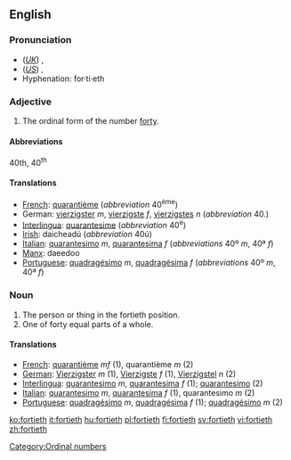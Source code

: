 ==English==

===Pronunciation===
*(''[[Received Pronunciation|UK]]'') {{IPA|/ˈfɔːtiəθ/}}, {{SAMPA|/fO:ti@T/}}
*(''[[General American|US]]'') {{IPA|/ˈfɔɻtiəθ/}}, {{SAMPA|/"fOrti@T/}}
*Hyphenation: for·ti·eth

===Adjective===

# The ordinal form of the number [[forty]].

====Abbreviations====
40th, 40<sup>th</sup>

====Translations====

*[[French]]: [[quarantième]] (''abbreviation'' 40<sup>ème</sup>)
*German: [[vierzigster]] ''m'', [[vierzigste]] ''f'', [[vierzigstes]] ''n'' (''abbreviation'' 40.)
*[[Interlingua]]: [[quarantesime]] (''abbreviation'' 40<sup>e</sup>)
*[[Irish]]: daicheadú (''abbreviation'' 40ú)
*[[Italian]]: [[quarantesimo]] ''m'', [[quarantesima]] ''f'' (''abbreviations'' 40º ''m'', 40ª ''f'')
*[[Manx]]: daeedoo
*[[Portuguese]]: [[quadragésimo]] ''m'', [[quadragésima]] ''f'' (''abbreviations'' 40º ''m'', 40ª ''f'')

===Noun===

#The person or thing in the fortieth position.
#One of forty equal parts of a whole.

====Translations====

*[[French]]: [[quarantième]] ''mf'' (1), quarantième ''m'' (2)
*[[German]]: [[Vierzigster]] ''m'' (1), [[Vierzigste]] ''f'' (1), [[Vierzigstel]] ''n'' (2)
*[[Interlingua]]: [[quarantesimo]] ''m'', [[quarantesima]] ''f'' (1); [[quarantesimo]] (2)
*[[Italian]]: [[quarantesimo]] ''m'', [[quarantesima]] ''f'' (1), quarantesimo ''m'' (2)
*[[Portuguese]]: [[quadragésimo]] ''m'', [[quadragésima]] ''f'' (1); [[quadragésimo]] ''m'' (2)

[[Category:Ordinal numbers]]

[[ko:fortieth]]
[[it:fortieth]]
[[hu:fortieth]]
[[pl:fortieth]]
[[fi:fortieth]]
[[sv:fortieth]]
[[vi:fortieth]]
[[zh:fortieth]]